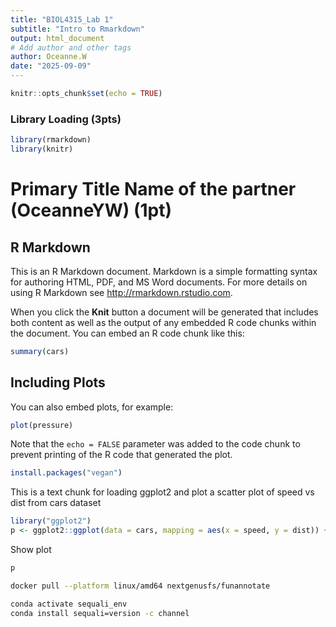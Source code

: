 ```yaml
---
title: "BIOL4315_Lab 1" 
subtitle: "Intro to Rmarkdown" 
output: html_document
# Add author and other tags
author: Oceanne.W
date: "2025-09-09"
---
```


```r
knitr::opts_chunk$set(echo = TRUE)
```

### Library Loading (3pts)
```r
library(rmarkdown)
library(knitr)
```

# Primary Title Name of the partner (OceanneYW) (1pt)

## R Markdown

This is an R Markdown document. Markdown is a simple formatting syntax for authoring HTML, PDF, and MS Word documents. For more details on using R Markdown see <http://rmarkdown.rstudio.com>.

When you click the **Knit** button a document will be generated that includes both content as well as the output of any embedded R code chunks within the document. You can embed an R code chunk like this:

```r
summary(cars)
```

## Including Plots

You can also embed plots, for example:

```r
plot(pressure)
```

Note that the `echo = FALSE` parameter was added to the code chunk to prevent printing of the R code that generated the plot.

```r
install.packages("vegan")
```

This is a text chunk for loading ggplot2 and plot a scatter plot of speed vs dist from cars dataset
```r
library("ggplot2")
p <- ggplot2::ggplot(data = cars, mapping = aes(x = speed, y = dist)) + geom_point(size=2, shape=23)
```
Show plot
```r
p
```
```bash
docker pull --platform linux/amd64 nextgenusfs/funannotate

conda activate sequali_env
conda install sequali=version -c channel
```